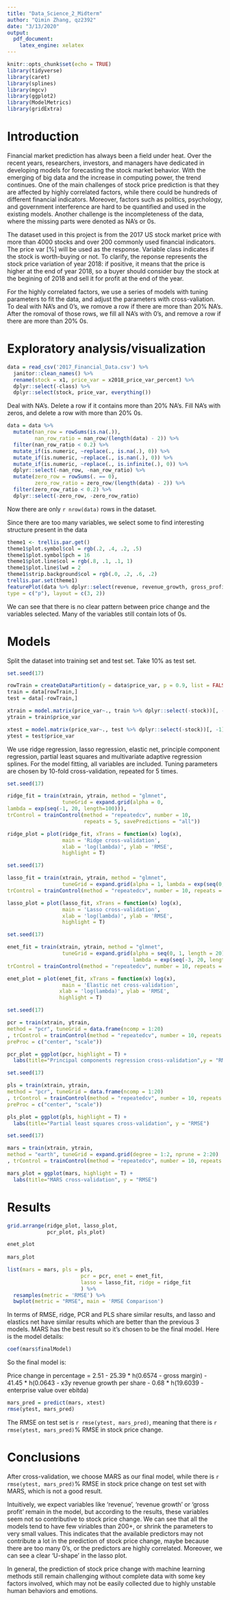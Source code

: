 ```yaml
---
title: "Data_Science_2_Midterm"
author: "Qimin Zhang, qz2392"
date: "3/13/2020"
output:
  pdf_document:
    latex_engine: xelatex
---
```


```r
knitr::opts_chunk$set(echo = TRUE)
library(tidyverse)
library(caret)
library(splines)
library(mgcv)
library(ggplot2)
library(ModelMetrics)
library(gridExtra)
```

# Introduction

Financial market prediction has always been a field under heat. Over the recent years, researchers, investors, and managers have dedicated in developing models for forecasting the stock market behavior. With the emerging of big data and the increase in computing power, the trend continues. One of the main challenges of stock price prediction is that they are affected by highly correlated factors, while there could be hundreds of different financial indicators. Moreover, factors such as politics, psychology, and government interference are hard to be quantified and used in the existing models. Another challenge is the incompleteness of the data, where the missing parts were denoted as NA's or 0s.

The dataset used in this project is from the 2017 US stock market price with more than 4000 stocks and over 200 commonly used financial indicators. The price var [%] will be used as the response. Variable class indicates if the stock is worth-buying or not. To clarify, the reponse represents the stock price variation of year 2018: if positive, it means that the price is higher at the end of year 2018, so a buyer should consider buy the stock at the begining of 2018 and sell it for profit at the end of the year.

For the highly correlated factors, we use a series of models with tuning parameters to fit the data, and adjust the parameters with cross-valiation. To deal with NA's and 0's, we romove a row if there are more than 20% NA's. After the romoval of those rows, we fill all NA's with 0's, and remove a row if there are more than 20% 0s.


# Exploratory analysis/visualization

```r
data = read_csv('2017_Financial_Data.csv') %>% 
  janitor::clean_names() %>% 
  rename(stock = x1, price_var = x2018_price_var_percent) %>% 
  dplyr::select(-class) %>% 
  dplyr::select(stock, price_var, everything())
```

Deal with NA's. Delete a row if it contains more than 20% NA's. Fill NA's with zeros, and delete a row with more than 20% 0s.

```r
data = data %>% 
  mutate(nan_row = rowSums(is.na(.)), 
         nan_row_ratio = nan_row/(length(data) - 2)) %>% 
  filter(nan_row_ratio < 0.2) %>% 
  mutate_if(is.numeric, ~replace(., is.na(.), 0)) %>% 
  mutate_if(is.numeric, ~replace(., is.nan(.), 0)) %>%
  mutate_if(is.numeric, ~replace(., is.infinite(.), 0)) %>% 
  dplyr::select(-nan_row, -nan_row_ratio) %>% 
  mutate(zero_row = rowSums(. == 0), 
         zero_row_ratio = zero_row/(length(data) - 2)) %>% 
  filter(zero_row_ratio < 0.2) %>% 
  dplyr::select(-zero_row, -zero_row_ratio)
```

Now there are only `r nrow(data)` rows in the dataset.

Since there are too many variables, we select some to find interesting structure present in the data

```r
theme1 <- trellis.par.get()
theme1$plot.symbol$col = rgb(.2, .4, .2, .5) 
theme1$plot.symbol$pch = 16
theme1$plot.line$col = rgb(.8, .1, .1, 1) 
theme1$plot.line$lwd = 2
theme1$strip.background$col = rgb(.0, .2, .6, .2) 
trellis.par.set(theme1)
featurePlot(data %>% dplyr::select(revenue, revenue_growth, gross_profit, free_cash_flow, invested_capital, earnings_before_tax), data$price_var, plot = "scatter", labels = c("","Stock price change percentage"),
type = c("p"), layout = c(3, 2))
```

We can see that there is no clear pattern between price change and the variables selected. Many of the variables still contain lots of 0s.

# Models

Split the dataset into training set and test set. Take 10% as test set.

```r
set.seed(17)

rowTrain = createDataPartition(y = data$price_var, p = 0.9, list = FALSE)
train = data[rowTrain,]
test = data[-rowTrain,]

xtrain = model.matrix(price_var~., train %>% dplyr::select(-stock))[, -1]
ytrain = train$price_var

xtest = model.matrix(price_var~., test %>% dplyr::select(-stock))[, -1]
ytest = test$price_var
```

We use ridge regression, lasso regression, elastic net, principle component regression, partial least squares and multivariate adaptive regression splines. For the model fitting, all variables are included. Tuning parameters are chosen by 10-fold cross-validation, repeated for 5 times.


```r
set.seed(17)

ridge_fit = train(xtrain, ytrain, method = "glmnet", 
                  tuneGrid = expand.grid(alpha = 0,
lambda = exp(seq(-1, 20, length=100))),
trControl = trainControl(method = "repeatedcv", number = 10, 
                         repeats = 5, savePredictions = "all"))

ridge_plot = plot(ridge_fit, xTrans = function(x) log(x), 
                  main = 'Ridge cross-validation', 
                  xlab = 'log(lambda)', ylab = 'RMSE', 
                  highlight = T)
```


```r
set.seed(17)

lasso_fit = train(xtrain, ytrain, method = "glmnet", 
                  tuneGrid = expand.grid(alpha = 1, lambda = exp(seq(0, 3, length=100))),
trControl = trainControl(method = "repeatedcv", number = 10, repeats = 5)) 

lasso_plot = plot(lasso_fit, xTrans = function(x) log(x), 
                  main = 'Lasso cross-validation', 
                  xlab = 'log(lambda)', ylab = 'RMSE', 
                  highlight = T)
```



```r
set.seed(17)

enet_fit = train(xtrain, ytrain, method = "glmnet", 
                  tuneGrid = expand.grid(alpha = seq(0, 1, length = 20), 
                                         lambda = exp(seq(-3, 20, length = 50))),
trControl = trainControl(method = "repeatedcv", number = 10, repeats = 5)) 

enet_plot = plot(enet_fit, xTrans = function(x) log(x), 
                  main = 'Elastic net cross-validation', 
                 xlab = 'log(lambda)', ylab = 'RMSE', 
                 highlight = T)
```



```r
set.seed(17)

pcr = train(xtrain, ytrain,
method = "pcr", tuneGrid = data.frame(ncomp = 1:20)
, trControl = trainControl(method = "repeatedcv", number = 10, repeats = 5),
preProc = c("center", "scale"))

pcr_plot = ggplot(pcr, highlight = T) +
  labs(title="Principal components regression cross-validation",y = "RMSE")
```



```r
set.seed(17)

pls = train(xtrain, ytrain,
method = "pcr", tuneGrid = data.frame(ncomp = 1:20)
, trControl = trainControl(method = "repeatedcv", number = 10, repeats = 5),
preProc = c("center", "scale"))

pls_plot = ggplot(pls, highlight = T) +
  labs(title="Partial least squares cross-validation", y = "RMSE")
```



```r
set.seed(17)

mars = train(xtrain, ytrain,
method = "earth", tuneGrid = expand.grid(degree = 1:2, nprune = 2:20)
, trControl = trainControl(method = "repeatedcv", number = 10, repeats = 5))

mars_plot = ggplot(mars, highlight = T) +
  labs(title="MARS cross-validation", y = "RMSE")
```

# Results

```r
grid.arrange(ridge_plot, lasso_plot,
             pcr_plot, pls_plot)

enet_plot
             
mars_plot
```


```r
list(mars = mars, pls = pls, 
                        pcr = pcr, enet = enet_fit, 
                        lasso = lasso_fit, ridge = ridge_fit
                        ) %>% 
  resamples(metric = 'RMSE') %>% 
  bwplot(metric = "RMSE", main = 'RMSE Comparison')
```

In terms of RMSE, ridge, PCR and PLS share similar results, and lasso and elastics net have similar results which are better than the previous 3 models. MARS has the best result so it's chosen to be the final model. Here is the model details:

```r
coef(mars$finalModel)
```

So the final model is: 

Price change in percentage = 2.51 - 25.39 * h(0.6574 - gross \space margin) - 41.45 * h(0.0643 - x3y revenue growth per share - 0.68 * h(19.6039 - enterprise value over ebitda)

```r
mars_pred = predict(mars, xtest)
rmse(ytest, mars_pred)
```

The RMSE on test set is `r rmse(ytest, mars_pred)`, meaning that there is `r rmse(ytest, mars_pred)`% RMSE in stock price change.

# Conclusions

After cross-validation, we choose MARS as our final model, while there is `r rmse(ytest, mars_pred)`% RMSE in stock price change on test set with MARS, which is not a good result. 

Intuitively, we expect variables like 'revenue', 'revenue growth' or 'gross profit' remain in the model, but according to the results, these variables seem not so contributive to stock price change. We can see that all the models tend to have few viriables than 200+, or shrink the parameters to very small values. This indicates that the available predictors may not contribute a lot in the prediction of stock price change, maybe because there are too many 0's, or the predictors are highly correlated. Moreover, we can see a clear 'U-shape' in the lasso plot. 

In general, the prediction of stock price change with machine learning methods still remain challenging without complete data with some key factors involved, which may not be easily collected due to highly unstable human behaviors and emotions.
